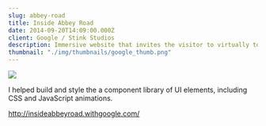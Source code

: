 ```yaml
---
slug: abbey-road
title: Inside Abbey Road
date: 2014-09-20T14:09:00.000Z
client: Google / Stink Studios
description: Immersive website that invites the visitor to virtually tour famous Abbey Road Studio in London, UK in the style of Google Maps.
thumbnail: "./img/thumbnails/google_thumb.png"
---
```


![](/img/google.png)

I helped build and style the a component library of UI elements, including CSS and JavaScript animations.

http://insideabbeyroad.withgoogle.com/
